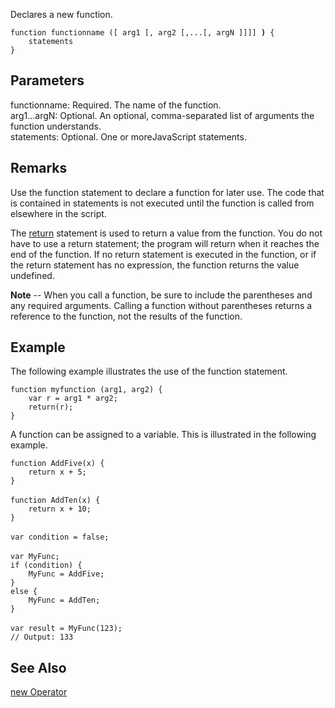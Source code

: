Declares a new function.

 function functionname ([ arg1 [, arg2 [,...[, argN ]]]] ''')''' {
     statements 
 } 
==Parameters==
; functionname: Required. The name of the function.
; arg1...argN: Optional. An optional, comma-separated list of arguments the function understands.
; statements: Optional. One or moreJavaScript statements.

==Remarks==
Use the function statement to declare a function for later use. The code that is contained in statements is not executed until the function is called from elsewhere in the script.

The [[javascript/statements/return|return]] statement is used to return a value from the function. You do not have to use a return statement; the program will return when it reaches the end of the function. If no return statement is executed in the function, or if the return statement has no expression, the function returns the value undefined.

'''Note''' -- When you call a function, be sure to include the parentheses and any required arguments. Calling a function without parentheses returns a reference to the function, not the results of the function.


==Example==
The following example illustrates the use of the function statement.

 function myfunction (arg1, arg2) {
     var r = arg1 * arg2;
     return(r);
 }
A function can be assigned to a variable. This is illustrated in the following example.

 function AddFive(x) {
     return x + 5;
 }
 
 function AddTen(x) {
     return x + 10;
 }
 
 var condition = false;
 
 var MyFunc;
 if (condition) {
     MyFunc = AddFive;
 }
 else {
     MyFunc = AddTen;
 }
 
 var result = MyFunc(123);
 // Output: 133

==See Also==

              
[[javascript/operators/new|new Operator]]

